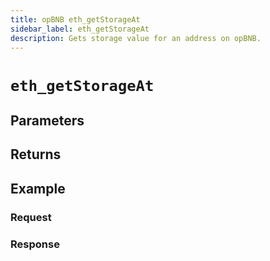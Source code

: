 ```yaml
---
title: opBNB eth_getStorageAt
sidebar_label: eth_getStorageAt
description: Gets storage value for an address on opBNB.
---
```




# `eth_getStorageAt`

<Description />

## Parameters


<Params />

## Returns


<Returns />

## Example


<Example />

### Request


<Request />

### Response


<Response />

